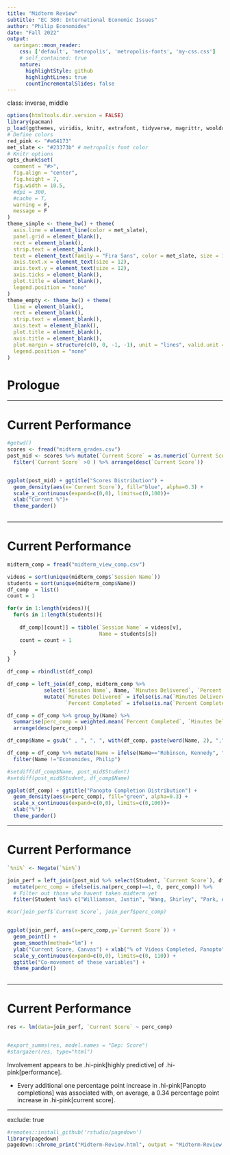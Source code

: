 ```yaml
---
title: "Midterm Review"
subtitle: "EC 380: International Economic Issues"
author: "Philip Economides"
date: "Fall 2022"
output:
  xaringan::moon_reader:
    css: ['default', 'metropolis', 'metropolis-fonts', 'my-css.css']
    # self_contained: true
    nature:
      highlightStyle: github
      highlightLines: true
      countIncrementalSlides: false
---
```

class: inverse, middle

```r
options(htmltools.dir.version = FALSE)
library(pacman)
p_load(ggthemes, viridis, knitr, extrafont, tidyverse, magrittr, wooldridge, stargazer, latex2exp, parallel, broom, wooldridge, readxl, jtools, huxtable, data.table)
# Define colors
red_pink <- "#e64173"
met_slate <- "#23373b" # metropolis font color
# Knitr options
opts_chunk$set(
  comment = "#>",
  fig.align = "center",
  fig.height = 7,
  fig.width = 10.5,
  #dpi = 300,
  #cache = T,
  warning = F,
  message = F
)  
theme_simple <- theme_bw() + theme(
  axis.line = element_line(color = met_slate),
  panel.grid = element_blank(),
  rect = element_blank(),
  strip.text = element_blank(),
  text = element_text(family = "Fira Sans", color = met_slate, size = 14),
  axis.text.x = element_text(size = 12),
  axis.text.y = element_text(size = 12),
  axis.ticks = element_blank(),
  plot.title = element_blank(),
  legend.position = "none"
)
theme_empty <- theme_bw() + theme(
  line = element_blank(),
  rect = element_blank(),
  strip.text = element_blank(),
  axis.text = element_blank(),
  plot.title = element_blank(),
  axis.title = element_blank(),
  plot.margin = structure(c(0, 0, -1, -1), unit = "lines", valid.unit = 3L, class = "unit"),
  legend.position = "none"
)

```

# Prologue

---

# Current Performance

```r
#getwd()
scores <- fread("midterm_grades.csv")
post_mid <- scores %>% mutate(`Current Score` = as.numeric(`Current Score`)) %>%
  filter(`Current Score` >0 ) %>% arrange(desc(`Current Score`)) 


ggplot(post_mid) + ggtitle("Scores Distribution") +
  geom_density(aes(x=`Current Score`), fill="blue", alpha=0.3) +
  scale_x_continuous(expand=c(0,0), limits=c(0,100))+
  xlab("Current %")+
  theme_pander()
  

```


---

# Current Performance

```r

midterm_comp = fread("midterm_view_comp.csv")

videos = sort(unique(midterm_comp$`Session Name`))
students = sort(unique(midterm_comp$Name))
df_comp  = list()
count = 1

for(v in 1:length(videos)){
  for(s in 1:length(students)){
    
    df_comp[[count]] = tibble(`Session Name` = videos[v],
                              Name = students[s])
    count = count + 1
    
  }
}

df_comp = rbindlist(df_comp)

df_comp = left_join(df_comp, midterm_comp %>% 
            select(`Session Name`, Name, `Minutes Delivered`, `Percent Completed`) ) %>%
            mutate(`Minutes Delivered` = ifelse(is.na(`Minutes Delivered`)==1, 0, `Minutes Delivered`),
                   `Percent Completed` = ifelse(is.na(`Percent Completed`)==1, 0, `Percent Completed`))

df_comp = df_comp %>% group_by(Name) %>% 
  summarise(perc_comp = weighted.mean(`Percent Completed`, `Minutes Delivered`, na.rm=TRUE)) %>% 
  arrange(desc(perc_comp))

df_comp$Name = gsub(" , ", ", ", with(df_comp, paste(word(Name, 2), ",", word(Name, 1)), sep=" "))

df_comp = df_comp %>% mutate(Name = ifelse(Name=="Robinson, Kennedy", "Robinson Sass, Kennedy", Name)) %>% 
  filter(Name !="Economides, Philip")

#setdiff(df_comp$Name, post_mid$Student)
#setdiff(post_mid$Student, df_comp$Name)

ggplot(df_comp) + ggtitle("Panopto Completion Distribution") +
  geom_density(aes(x=perc_comp), fill="green", alpha=0.3) +
  scale_x_continuous(expand=c(0,0), limits=c(0,100))+
  xlab("%")+
  theme_pander()

```


---

# Current Performance

```r

`%ni%` <- Negate(`%in%`)

join_perf = left_join(post_mid %>% select(Student, `Current Score`), df_comp %>% rename(Student = Name)) %>%
  mutate(perc_comp = ifelse(is.na(perc_comp)==1, 0, perc_comp)) %>%
  # Filter out those who havent taken midterm yet
  filter(Student %ni% c("Williamson, Justin", "Wang, Shirley", "Park, Ashleigh"))

#cor(join_perf$`Current Score`, join_perf$perc_comp)


ggplot(join_perf, aes(x=perc_comp,y=`Current Score`)) +
  geom_point() +
  geom_smooth(method="lm") +
  ylab("Current Score, Canvas") + xlab("% of Videos Completed, Panopto") +
  scale_y_continuous(expand=c(0,0), limits=c(0, 110)) +
  ggtitle("Co-movement of these variables") +
  theme_pander()
  
```


---

# Current Performance

```r

res <- lm(data=join_perf, `Current Score` ~ perc_comp)


#export_summs(res, model.names = "Dep: Score")
#stargazer(res, type="html")

```

Involvement appears to be .hi-pink[highly predictive] of .hi-pink[performance].

* Every additional one percentage point increase in .hi-pink[Panopto completions] was associated with, on average, a 0.34 percentage point increase in .hi-pink[current score]. 

---

exclude: true

```R
#remotes::install_github('rstudio/pagedown')
library(pagedown)
pagedown::chrome_print("Midterm-Review.html", output = "Midterm-Review.pdf")
```
